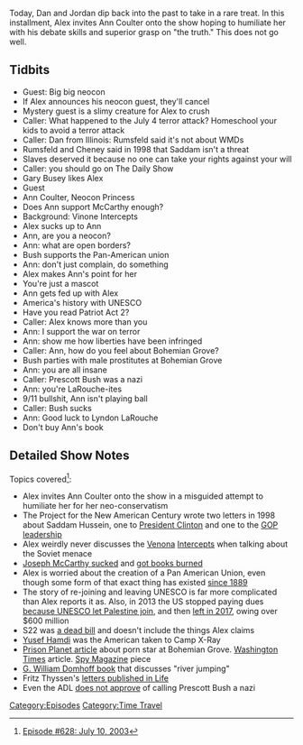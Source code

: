 {{Episode
    | title             = July 10, 2003
    | caption           = [https://knowledgefight.libsyn.com/628-july-10-2003 Listen to this episode on Libsyn]
    | episodeNumber     = 628
    | length            = 01:34:42
    | airDate           = December 17, 2021
    | coverageStartDate = July 10, 2003
    | episodeType       = [[:Category:Time Travel|Time Travel]]
    | appearance        = [[Donald Rumsfeld]], [[Dick Cheney]], [[Gary Busey]], [[Ann Coulter]], [[Prescott Bush]], [[Lyndon LaRouche]]
    | previousEpisode   = [[627: Reset Wars: Episode 2]]
    | nextEpisode       = [[629: Black Goo and Space Covid]]
}}

{{Stub}}

Today, Dan and Jordan dip back into the past to take in a rare treat.  In this installment, Alex invites Ann Coulter onto the show hoping to humiliate her with his debate skills and superior grasp on "the truth."  This does not go well.

==Tidbits==

*Guest: Big big neocon
*If Alex announces his neocon guest, they'll cancel
*Mystery guest is a slimy creature for Alex to crush
*Caller: What happened to the July 4 terror attack? Homeschool your kids to avoid a terror attack
*Caller: Dan from Illinois: Rumsfeld said it's not about WMDs
*Rumsfeld and Cheney said in 1998 that Saddam isn't a threat
*Slaves deserved it because no one can take your rights against your will
*Caller: you should go on The Daily Show
*Gary Busey likes Alex
*Guest
*Ann Coulter, Neocon Princess
*Does Ann support McCarthy enough?
*Background: Vinone Intercepts
*Alex sucks up to Ann
*Ann, are you a neocon?
*Ann: what are open borders?
*Bush supports the Pan-American union
*Ann: don't just complain, do something
*Alex makes Ann's point for her
*You're just a mascot
*Ann gets fed up with Alex
*America's history with UNESCO
*Have you read Patriot Act 2?
*Caller: Alex knows more than you
*Ann: I support the war on terror
*Ann: show me how liberties have been infringed
*Caller: Ann, how do you feel about Bohemian Grove?
*Bush parties with male prostitutes at Bohemian Grove
*Ann: you are all insane
*Caller: Prescott Bush was a nazi
*Ann: you're LaRouche-ites
*9/11 bullshit, Ann isn't playing ball
*Caller: Bush sucks
*Ann: Good luck to Lyndon LaRouche
*Don't buy Ann's book

==Detailed Show Notes==

Topics covered<ref>[https://knowledgefight.com/research/2021/12/16/episode-628-july-10-2003 Episode #628: July 10, 2003]</ref>:

*Alex invites Ann Coulter onto the show in a misguided attempt to humiliate her for her neo-conservatism
*The Project for the New American Century wrote two letters in 1998 about Saddam Hussein, one to [https://web.archive.org/web/20040207055019/http://www.newamericancentury.org/iraqclintonletter.htm President Clinton] and one to the [https://web.archive.org/web/20040221062453/http://www.newamericancentury.org/iraqletter1998.htm GOP leadership]
*Alex weirdly never discusses the [https://www.nsa.gov/portals/75/documents/about/cryptologic-heritage/historical-figures-publications/publications/coldwar/venona_story.pdf Venona] [https://www.nsa.gov/Helpful-Links/NSA-FOIA/Declassification-Transparency-Initiatives/Historical-Releases/Venona/ Intercepts] when talking about the Soviet menace
*[https://web.archive.org/web/20060301083602/https://www.senate.gov/artandhistory/history/common/generic/McCarthy_Transcripts.htm Joseph McCarthy sucked] and [https://web.archive.org/web/20060615173752/http://eisenhowermemorial.org/stories/Ike-Milton-McCarthy.htm got books burned]
*Alex is worried about the creation of a Pan American Union, even though some form of that exact thing has existed [https://www.oas.org/en/about/our_history.asp since 1889]
*The story of re-joining and leaving UNESCO is far more complicated than Alex reports it as. Also, in 2013 the US stopped paying dues [https://news.un.org/en/story/2011/10/393562-unesco-votes-admit-palestine-full-member because UNESCO let Palestine join], and then [https://www.washingtonpost.com/news/post-nation/wp/2017/10/12/u-s-withdraws-from-unesco-the-u-n-s-cultural-organization-citing-anti-israel-bias/ left in 2017], owing over $600 million
*S22 was [https://www.congress.gov/bill/108th-congress/senate-bill/22/text a dead bill] and doesn't include the things Alex claims
*[https://www.supremecourt.gov/opinions/03pdf/03-6696.pdf Yusef Hamdi] was the American taken to Camp X-Ray
*[https://web.archive.org/web/20050608081331/http://www.prisonplanet.com/articles/july2004/220704gaypornstar.htm Prison Planet article] about porn star at Bohemian Grove. [http://www.voxfux.com/features/bush_child_sex_coverup/WashingtonTimes.htm Washington Times] article. [https://whorulesamerica.ucsc.edu/power/bohemian_grove_spy.html Spy Magazine] piece
*[https://www.cia.gov/library/abbottabad-compound/FC/FC8AEB056C2C32F10AFC327BA91F4A45_The_Bohemian_Grove_and_Other_Retreats.rtf.pdf G. William Domhoff book] that discusses "river jumping"
*Fritz Thyssen's [http://www.fpp.co.uk/docs/Irving/RadDi/2010/images/Thyssen_lo.pdf letters published in Life]
*Even the ADL [https://www.adl.org/news/article/prescott-bushs-alleged-nazi-ties does not approve] of calling Prescott Bush a nazi

[[Category:Episodes]]
[[Category:Time Travel]]
